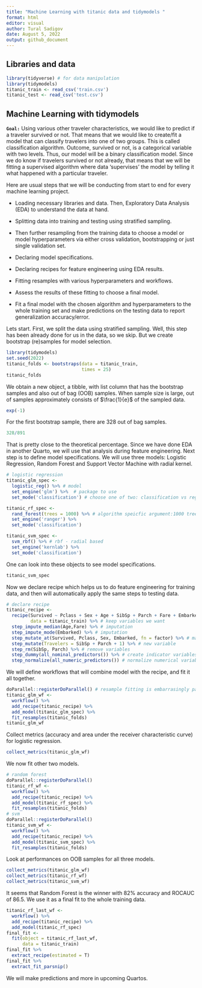 ```yaml
---
title: "Machine Learning with titanic data and tidymodels "
format: html
editor: visual
author: Tural Sadigov
date: August 5, 2022
output: github_document
---
```


## Libraries and data

```r
library(tidyverse) # for data manipulation
library(tidymodels)
titanic_train <- read_csv('train.csv')
titanic_test <- read_csv('test.csv')
```

## Machine Learning with tidymodels

**`Goal:`** Using various other traveler characteristics, we would like to predict if a traveler survived or not. That means that we would like to create/fit a model that can classify travelers into one of two groups. This is called classification algorithm. Outcome, survived or not, is a categorical variable with two levels. Thus, our model will be a binary classification model. Since we do know if travelers survived or not already, that means that we will be fitting a supervised algorithm where data 'supervises' the model by telling it what happened with a particular traveler.

Here are usual steps that we will be conducting from start to end for every machine learning project.

-   Loading necessary libraries and data. Then, Exploratory Data Analysis (EDA) to understand the data at hand.

-   Splitting data into training and testing using stratified sampling.

-   Then further resampling from the training data to choose a model or model hyperparameters via either cross validation, bootstrapping or just single validation set.

-   Declaring model specifications.

-   Declaring recipes for feature engineering using EDA results.

-   Fitting resamples with various hyperparameters and workflows.

-   Assess the results of these fitting to choose a final model.

-   Fit a final model with the chosen algorithm and hyperparameters to the whole training set and make predictions on the testing data to report generalization accuracy/error.

Lets start. First, we split the data using stratified sampling. Well, this step has been already done for us in the data, so we skip. But we create bootstrap (re)samples for model selection.

```r
library(tidymodels)
set.seed(2022)
titanic_folds <- bootstraps(data = titanic_train, 
                            times = 25)
titanic_folds
```

We obtain a new object, a tibble, with list column that has the bootstrap samples and also out of bag (OOB) samples. When sample size is large, out of samples approximately consists of $\frac{1}{e}$ of the sampled data.

```r
exp(-1)
```

For the first bootstrap sample, there are 328 out of bag samples.

```r
328/891
```

That is pretty close to the theoretical percentage. Since we have done EDA in another Quarto, we will use that analysis during feature engineering. Next step is to define model specifications. We will use three models: Logistic Regression, Random Forest and Support Vector Machine with radial kernel.

```r
# logistic regression
titanic_glm_spec <- 
  logistic_reg() %>% # model
  set_engine('glm') %>%  # package to use
  set_mode('classification') # choose one of two: classification vs regresson

titanic_rf_spec <-  
  rand_forest(trees = 1000) %>% # algorithm speicfic argument:1000 trees
  set_engine('ranger') %>% 
  set_mode('classification')

titanic_svm_spec <-  
  svm_rbf() %>% # rbf - radial based
  set_engine('kernlab') %>% 
  set_mode('classification')
```

One can look into these objects to see model specifications.

```r
titanic_svm_spec
```

Now we declare recipe which helps us to do feature engineering for training data, and then will automatically apply the same steps to testing data.

```r
# declare recipe
titanic_recipe <- 
  recipe(Survived ~ Pclass + Sex + Age + SibSp + Parch + Fare + Embarked, 
         data = titanic_train) %>% # keep variables we want
  step_impute_median(Age,Fare) %>% # imputation
  step_impute_mode(Embarked) %>% # imputation
  step_mutate_at(Survived, Pclass, Sex, Embarked, fn = factor) %>% # make these factors
  step_mutate(Travelers = SibSp + Parch + 1) %>% # new variable
  step_rm(SibSp, Parch) %>% # remove variables
  step_dummy(all_nominal_predictors()) %>% # create indicator variables
  step_normalize(all_numeric_predictors()) # normalize numerical variables
```

We will define workflows that will combine model with the recipe, and fit it all together.

```r
doParallel::registerDoParallel() # resample fitting is embarrasingly parrallel problem
titanic_glm_wf <- 
  workflow() %>% 
  add_recipe(titanic_recipe) %>% 
  add_model(titanic_glm_spec) %>% 
  fit_resamples(titanic_folds)
titanic_glm_wf
```

Collect metrics (accuracy and area under the receiver characteristic curve) for logistic regression.

```r
collect_metrics(titanic_glm_wf)
```

We now fit other two models.

```r
# random forest
doParallel::registerDoParallel()
titanic_rf_wf <- 
  workflow() %>% 
  add_recipe(titanic_recipe) %>% 
  add_model(titanic_rf_spec) %>% 
  fit_resamples(titanic_folds)
# svm
doParallel::registerDoParallel()
titanic_svm_wf <- 
  workflow() %>% 
  add_recipe(titanic_recipe) %>% 
  add_model(titanic_svm_spec) %>% 
  fit_resamples(titanic_folds)
```

Look at performances on OOB samples for all three models.

```r
collect_metrics(titanic_glm_wf)
collect_metrics(titanic_rf_wf)
collect_metrics(titanic_svm_wf)
```

It seems that Random Forest is the winner with 82% accuracy and ROCAUC of 86.5. We use it as a final fit to the whole training data.

```r
titanic_rf_last_wf <- 
  workflow() %>% 
  add_recipe(titanic_recipe) %>% 
  add_model(titanic_rf_spec)
final_fit <- 
  fit(object = titanic_rf_last_wf, 
      data = titanic_train)
final_fit %>% 
  extract_recipe(estimated = T)
final_fit %>%
  extract_fit_parsnip()
```

We will make predictions and more in upcoming Quartos.
